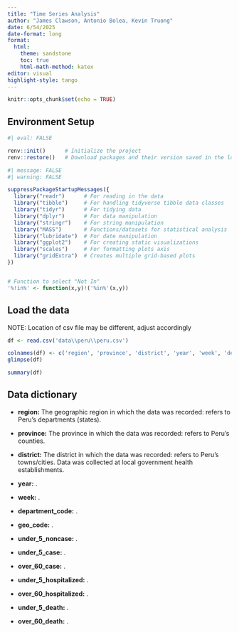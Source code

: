 ```yaml
---
title: "Time Series Analysis"
author: "James Clawson, Antonio Bolea, Kevin Truong"
date: 6/54/2025
date-format: long
format:
  html:
    theme: sandstone
    toc: true
    html-math-method: katex
editor: visual
highlight-style: tango
---
```


```r
knitr::opts_chunk$set(echo = TRUE)
```

## Environment Setup

```r
#| eval: FALSE

renv::init()      # Initialize the project     
renv::restore()   # Download packages and their version saved in the lockfile
```

```r
#| message: FALSE
#| warning: FALSE

suppressPackageStartupMessages({
  library("readr")      # For reading in the data
  library("tibble")     # For handling tidyverse tibble data classes
  library("tidyr")      # For tidying data 
  library("dplyr")      # For data manipulation 
  library("stringr")    # For string manipulation
  library("MASS")       # Functions/datasets for statistical analysis
  library("lubridate")  # For date manipulation
  library("ggplot2")    # For creating static visualizations
  library("scales")     # For formatting plots axis
  library("gridExtra")  # Creates multiple grid-based plots
})


# Function to select "Not In"
'%!in%' <- function(x,y)!('%in%'(x,y))
```

## Load the data

NOTE: Location of csv file may be different, adjust accordingly

```r
df <- read.csv('data\\peru\\peru.csv')
```

```r
colnames(df) <- c('region', 'province', 'district', 'year', 'week', 'department_code', 'geo_code', 'under_5_noncase', 'under_5_case', 'over_60_case', 'under_5_hospitalized', 'over_60_hospitalized', 'under_5_death', 'over_60_death')
glimpse(df)
```

```r
summary(df)
```

## Data dictionary

-   **region:** The geographic region in which the data was recorded: refers to Peru's departments (states).

-   **province:** The province in which the data was recorded: refers to Peru's counties.

-   **district:** The district in which the data was recorded: refers to Peru's towns/cities. Data was collected at local government health establishments. 

-   **year:** .

-   **week:** .

-   **department_code:** .

-   **geo_code:** .

-   **under_5_noncase:** .

-   **under_5_case:** .

-   **over_60_case:** .

-   **under_5_hospitalized:** .

-   **over_60_hospitalized:** .

-   **under_5_death:** .

-   **over_60_death:** .


